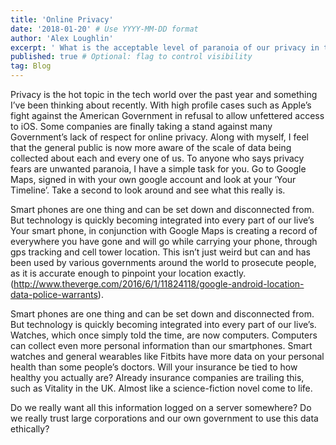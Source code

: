 ```yaml
---
title: 'Online Privacy'
date: '2018-01-20' # Use YYYY-MM-DD format
author: 'Alex Loughlin'
excerpt: ' What is the acceptable level of paranoia of our privacy in the modern age of omnipresent tech?'
published: true # Optional: flag to control visibility
tag: Blog
---
```


Privacy is the hot topic in the tech world over the past year and something I’ve been thinking about recently. With high profile cases such as Apple’s fight against the American Government in refusal to allow unfettered access to iOS. Some companies are finally taking a stand against many Government’s lack of respect for online privacy. Along with myself, I feel that the general public is now more aware of the scale of data being collected about each and every one of us. To anyone who says privacy fears are unwanted paranoia, I have a simple task for you. Go to Google Maps, signed in with your own google account and look at your ‘Your Timeline’. Take a second to look around and see what this really is.

Smart phones are one thing and can be set down and disconnected from. But technology is quickly becoming integrated into every part of our live’s
Your smart phone, in conjunction with Google Maps is creating a record of everywhere you have gone and will go while carrying your phone, through gps tracking and cell tower location. This isn’t just weird but can and has been used by various governments around the world to prosecute people, as it is accurate enough to pinpoint your location exactly. (http://www.theverge.com/2016/6/1/11824118/google-android-location-data-police-warrants).

Smart phones are one thing and can be set down and disconnected from. But technology is quickly becoming integrated into every part of our live’s. Watches, which once simply told the time, are now computers. Computers can collect even more personal information than our smartphones. Smart watches and general wearables like Fitbits have more data on your personal health than some people’s doctors. Will your insurance be tied to how healthy you actually are? Already insurance companies are trailing this, such as Vitality in the UK. Almost like a science-fiction novel come to life.

Do we really want all this information logged on a server somewhere? Do we really trust large corporations and our own government to use this data ethically?